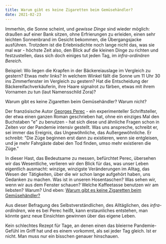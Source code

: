 ```yaml
---
title: Warum gibt es keine Zigaretten beim Gemüsehändler?
date: 2021-02-23
---
```

Immerhin, die Sonne scheint, und *gewisse Dinge* sind wieder möglich: draußen auf einer Bank sitzen, ohne Erfrierungen zu erleiden, einen sehr leichten Sonnenbrand im Gesicht bekommen, die Übergangsjacke ausführen. Trotzdem ist die Erlebnisdichte noch lange nicht das, was sie mal war - höchste Zeit also, den Blick auf die kleinen Dinge zu richten und festzustellen, dass sich doch einiges tut jeden Tag, im *infra-ordinären Bereich*.

Beispiel: Wo liegen die Krapfen in der Bäckereiauslage im Vergleich zu gestern? Etwas mehr links? In welchem Winkel fällt die Sonne um 11 Uhr 30 ins Zimmerfenster im Vergleich zu gestern? Hat die Entscheidung der Bäckereifachverkäuferin, ihre Haare signalrot zu färben, etwas mit ihrem Vornamen zu tun (laut Namensschild Zora)?

Warum gibt es keine Zigaretten beim Gemüsehändler? Warum nicht?

Der französische Autor [Georges Perec](https://de.wikipedia.org/wiki/Georges_Perec) - ein experimenteller Schriftsteller, der etwa einen ganzen Roman geschrieben hat, ohne ein einziges Mal den Buchstaben "e" zu benutzen - hat sich diese und ähnliche Fragen schon in Zeiten vor der Pandemie intensiv gestellt. Was uns anspreche, schreibt er, sei immer das Ereignis, das Ungewöhnliche, das Außergewöhnliche. Er schreibt: "Die Züge beginnen erst dann zu existieren, wenn sie entgleisen, und je mehr Fahrgäste dabei den Tod finden, umso mehr existieren die Züge." 

In dieser Hast, das Bedeutsame zu messen, befürchtet Perec, übersehen wir das Wesentliche, verlieren wir den Blick für das, was unser Leben eigentlich ausmacht: winzige, winzigste Veränderungen im Alltag, das Wesen der Tätigkeiten, über die wir schon lange aufgehört haben, uns Gedanken zu machen. Was ist in unseren Hosentaschen? Was sehen wir, wenn wir aus dem Fenster schauen? Welche Kaffeetasse benutzen wir am liebsten? Warum? Und eben: [Warum gibt es keine Zigaretten beim Gemüsehändler?](https://www.diaphanes.com/titel/warum-gibt-es-keine-zigaretten-beim-gemuesehaendler-2960)

Aus dieser Befragung des Selbstverständlichen, des Alltäglichen, des *infra-ordinären*, wie es bei Perec heißt, kann erstaunliches entstehen, man könnte ganz neue Einsichten gewinnen über das eigene Leben.

Kein schlechtes Rezept für Tage, an denen einen das bleierne Pandemie-Gefühl im Griff hat und es einem vorkommt, als sei jeder Tag gleich. Ist er nicht. Man muss nur ein bisschen genauer hinschauen.